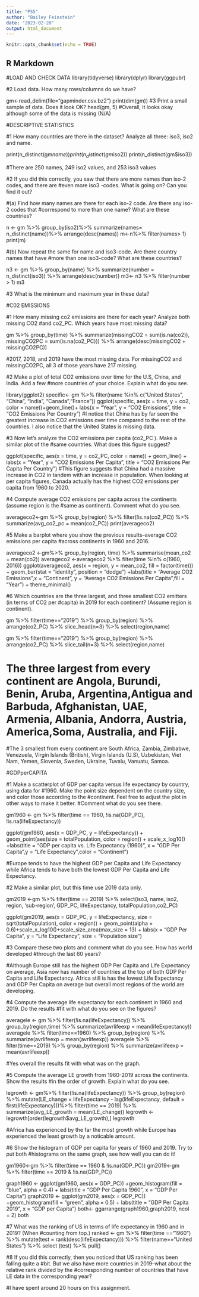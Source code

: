 ---
title: "PS5"
author: "Bailey Feinstein"
date: "2023-02-20"
output: html_document
---

```{r setup, include=FALSE}
knitr::opts_chunk$set(echo = TRUE)
```

## R Markdown
#LOAD AND CHECK DATA
library(tidyverse)
library(dplyr)
library(ggpubr)

#2  Load data. How many rows/columns do we have?

gm<-read_delim(file="gapminder.csv.bz2")
print(dim(gm))
#3 Print a small sample of data. Does it look OK?
head(gm, 5)
#Overall, it looks okay although some of the data is missing (N/A)

#DESCRIPTIVE STATISTICS 

#1 How many countries are there in the dataset? Analyze all three: iso3, iso2 and name.

print(n_distinct(gm$name))
print(n_distinct(gm$iso2))
print(n_distinct(gm$iso3))

#There are 250 names, 249 iso2 values, and 253 iso3 values

#2 If you did this correctly, you saw that there are more names than iso-2 codes, and there are
#even more iso3 -codes. What is going on? Can you find it out?

#(a) Find how many names are there for each iso-2 code. Are there any iso-2 codes that
#correspond to more than one name? What are these countries?

n <- gm %>% 
group_by(iso2)%>% 
summarize(names= n_distinct(name))%>% 
arrange(desc(names))
m<-n%>% 
filter(names> 1)
print(m)

#(b) Now repeat the same for name and iso3-code. Are there country names that have
#more than one iso3-code? What are these countries?

n3 <- gm %>% 
group_by(name) %>% 
summarize(number = n_distinct(iso3)) %>% 
arrange(desc(number))
m3<- n3 %>% 
filter(number > 1)
m3


#3 What is the minimum and maximum year in these data?

#C02 EMISSIONS

#1 How many missing co2 emissions are there for each year? Analyze both missing CO2
#and co2_PC. Which years have most missing data?

gm %>% 
group_by(time) %>% 
summarize(missingCO2 = sum(is.na(co2)), missingCO2PC = sum(is.na(co2_PC))) %>% 
arrange(desc(missingCO2 + missingCO2PC))

#2017, 2018, and 2019 have the most missing data. For missingCO2 and missingCO2PC, all 3 of those years have 217 missing.

#2 Make a plot of total CO2 emissions over time for the U.S, China, and India. Add a few
#more countries of your choice. Explain what do you see.

library(ggplot2)
specific<- gm %>% 
filter(name %in% c("United States", "China", "India", "Canada","France"))
ggplot(specific, aes(x = time, y = co2, color = name))+geom_line()+
  labs(x = "Year", y = "CO2 Emissions", title = "CO2 Emissions Per Country") 
#I notice that China has by far seen the greatest increase in CO2 emissions over time compared to the rest of the countries. I also notice that the United States is missing data.

#3 Now let’s analyze the CO2 emissions per capita (co2_PC ). Make a similar plot of the
#same countries. What does this figure suggest?

ggplot(specific, aes(x = time, y = co2_PC, color = name)) +
geom_line() + labs(x = "Year", y = "CO2 Emissions Per Capita", title = "CO2 Emissions Per Capita Per Country")
#This figure suggests that China had a massive increase in CO2 in tandem with an increase in population. When looking at per capita figures, Canada actually has the highest CO2 emissions per capita from 1960 to 2020.

#4 Compute average CO2 emissions per capita across the continents (assume region is the
#same as continent). Comment what do you see.

averageco2<-gm %>% 
group_by(region) %>%
filter(!is.na(co2_PC)) %>%
summarize(avg_co2_pc = mean(co2_PC))
print(averageco2)

#5 Make a barplot where you show the previous results–average CO2 emissions per capita
#across continents in 1960 and 2016.

averageco2 <-gm%>%
group_by(region, time) %>%
summarise(mean_co2 = mean(co2))
averageco2 <-averageco2 %>% filter(time %in% c(1960, 2016))
ggplot(averageco2, aes(x = region, y = mean_co2, fill = factor(time))) +
geom_bar(stat = "identity", position = "dodge") +labs(title = "Average CO2 Emissions",x = "Continent", y = "Average CO2 Emissions Per Capita",fill = "Year") +
theme_minimal()

#6  Which countries are the three largest, and three smallest CO2 emitters (in terms of CO2 per
#capita) in 2019 for each continent? (Assume region is continent).

gm %>% 
filter(time=="2019") %>% 
group_by(region) %>% 
arrange(co2_PC) %>% 
slice_head(n=3) %>% 
select(region,name)

gm %>% 
filter(time=="2019") %>% 
group_by(region) %>% 
arrange(co2_PC) %>% 
slice_tail(n=3) %>% 
select(region,name)

# The three largest from every continent are Angola, Burundi, Benin, Aruba, Argentina,Antigua and Barbuda, Afghanistan, UAE, Armenia, Albania, Andorra, Austria, America,Soma, Australia, and Fiji.

#The 3 smallest from every continent are South Africa, Zambia, Zimbabwe, Venezuela, Virgin Islands (British), Virgin Islands (U.S), Uzbekistan, Viet Nam, Yemen, Slovenia, Sweden, Ukraine, Tuvalu, Vanuatu, Samoa.

#GDPperCAPITA

#1 Make a scatterplot of GDP per capita versus life expectancy by country, using data for
#1960. Make the point size dependent on the country size, and color those according to the
#continent. Feel free to adjust the plot in other ways to make it better.
#Comment what do you see there.

gm1960 <- gm %>%
  filter(time == 1960, !is.na(GDP_PC), !is.na(lifeExpectancy))

ggplot(gm1960, aes(x = GDP_PC, y = lifeExpectancy)) +
geom_point(aes(size = totalPopulation, color = region)) +
scale_x_log10() +labs(title = "GDP per capita vs. Life Expectancy (1960)",
x = "GDP Per Capita",y = "Life Expectancy",color = "Continent")

#Europe tends to have the highest GDP per Capita and Life Expectancy while Africa tends to have both the lowest GDP Per Capita and Life Expectancy.

#2  Make a similar plot, but this time use 2019 data only.

gm2019 <-gm %>%
filter(time == 2019) %>%
select(iso3, name, iso2, region, 'sub-region', GDP_PC, lifeExpectancy, totalPopulation,co2_PC)

ggplot(gm2019, aes(x = GDP_PC, y = lifeExpectancy, size = sqrt(totalPopulation), color = region)) + geom_point(alpha = 0.6)+scale_x_log10()+scale_size_area(max_size = 13) +
  labs(x = "GDP Per Capita", y = "Life Expectancy", size = "Population size")



#3 Compare these two plots and comment what do you see. How has world developed
#through the last 60 years?

#Although Europe still has the highest GDP Per Capita and Life Expectancy on average, Asia now has number of countries at the top of both GDP Per Capita and Life Expectancy. Africa still is has the lowest Life Expectancy and GDP Per Capita on average but overall most regions of the world are developing.

#4 Compute the average life expectancy for each continent in 1960 and 2019. Do the results
#fit with what do you see on the figures?

averagele <- gm %>%
  filter(!is.na(lifeExpectancy)) %>% 
  group_by(region,time) %>%
  summarize(avrlifeexp = mean(lifeExpectancy))
averagele %>% 
  filter(time==1960) %>% 
  group_by(region) %>% 
  summarize(avrlifeexp = mean(avrlifeexp))
averagele %>% 
  filter(time==2019) %>% 
  group_by(region) %>% 
  summarize(avrlifeexp = mean(avrlifeexp))
  
#Yes overall the results fit with what was on the graph. 


#5 Compute the average LE growth from 1960-2019 across the continents. Show the results
#in the order of growth. Explain what do you see.

legrowth <- gm%>%
filter(!is.na(lifeExpectancy)) %>%
group_by(region) %>%
mutate(LE_change = lifeExpectancy - lag(lifeExpectancy, default = first(lifeExpectancy)))%>%
filter(time == 2019) %>%
 summarize(avg_LE_growth = mean(LE_change))
legrowth <-legrowth[order(legrowth$avg_LE_growth),] 
legrowth

#Africa has experienced by the far the most growth while Europe has experienced the least growth by a noticable amount. 


#6  Show the histogram of GDP per capita for years of 1960 and 2019. Try to put both
#histograms on the same graph, see how well you can do it!

gm1960<-gm %>%
filter(time == 1960 & !is.na(GDP_PC))
gm2019<-gm %>% 
filter(time == 2019 & !is.na(GDP_PC))

graph1960 <- ggplot(gm1960, aes(x = GDP_PC)) +geom_histogram(fill = "blue", alpha = 0.4) + labs(title = "GDP Per Capita 1960", x = "GDP Per Capita")
graph2019 <- ggplot(gm2019, aes(x = GDP_PC)) +geom_histogram(fill = "green", alpha = 0.5) +
labs(title = "GDP Per Capita 2019", x = "GDP per Capita")
both<- ggarrange(graph1960,graph2019, ncol = 2)
both

#7 What was the ranking of US in terms of life expectancy in 1960 and in 2019? (When
#counting from top.)
ranked <- gm %>% 
filter(time =="1960") %>% 
mutate(test = rank(desc(lifeExpectancy))) %>% 
filter(name=="United States") %>% 
select (test) %>% 
pull()


#8 If you did this correctly, then you noticed that US ranking has been falling quite a
#bit. But we also have more countries in 2019–what about the relative rank divided by the
#corresponding number of countries that have LE data in the corresponding year?


#I have spent around 20 hours on this assignment.
